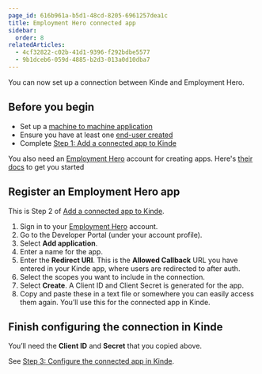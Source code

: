 ```yaml
---
page_id: 616b961a-b5d1-48cd-8205-6961257dea1c
title: Employment Hero connected app
sidebar:
  order: 8
relatedArticles:
  - 4cf32822-c02b-41d1-9396-f292bdbe5577
  - 9b1dceb6-059d-4885-b2d3-013a0d10dba7
---
```


You can now set up a connection between Kinde and Employment Hero.

## Before you begin

- Set up a [machine to machine application](/developer-tools/kinde-api/connect-to-kinde-api/)
- Ensure you have at least one [end-user created](/manage-users/add-and-edit/add-and-edit-users/)
- Complete [Step 1: Add a connected app to Kinde](/integrate/connected-apps/add-connected-apps/#step-1-add-the-connected-app-in-kinde)

You also need an [Employment Hero](https://secure.employmenthero.com/) account for creating apps. Here's [their docs](https://developer.employmenthero.com/api-references/#obtain-credentials) to get you started

## Register an Employment Hero app

This is Step 2 of [Add a connected app to Kinde](/integrate/connected-apps/add-connected-apps/#step-2-set-up-the-app-you-want-to-connect).

1. Sign in to your [Employment Hero](https://secure.employmenthero.com/) account.
2. Go to the Developer Portal (under your account profile).
3. Select **Add application**.
4. Enter a name for the app.
5. Enter the **Redirect URI**. This is the **Allowed Callback** URL you have entered in your Kinde app, where users are redirected to after auth.
6. Select the scopes you want to include in the connection.
7. Select **Create**. A Client ID and Client Secret is generated for the app.
8. Copy and paste these in a text file or somewhere you can easily access them again. You’ll use this for the connected app in Kinde.
## Finish configuring the connection in Kinde

You’ll need the **Client ID** and **Secret** that you copied above. 

See [Step 3: Configure the connected app in Kinde](/integrate/connected-apps/add-connected-apps/#step-3-configure-the-connected-app-in-kinde).
